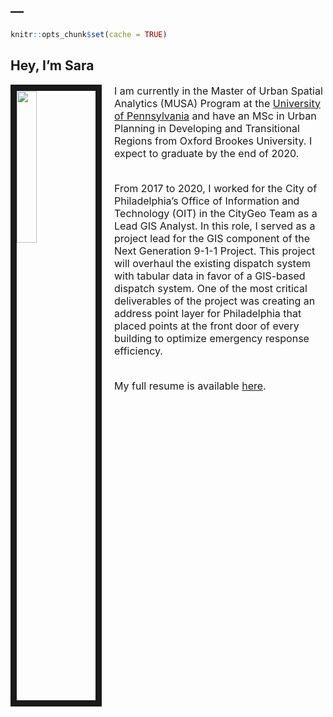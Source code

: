 ---
---

```{r setup, include=FALSE}
knitr::opts_chunk$set(cache = TRUE)
```

<link rel="stylesheet" href="styles.css" type="text/css">

## Hey, I'm Sara 

<img src="images/Mattio_Sara.JPG" style="width:25%; border:10px solid; margin-right: 20px" align="left">

<font size = "3">I am currently in the Master of Urban Spatial Analytics (MUSA) Program at the [University of Pennsylvania](https://www.design.upenn.edu/musa/about) and have an MSc in Urban Planning in Developing and Transitional Regions from Oxford Brookes University. I expect to graduate by the end of 2020. 
<br><br>

From 2017 to 2020, I worked for the City of Philadelphia's Office of Information and Technology (OIT) in the CityGeo Team as a Lead GIS Analyst. In this role, I served as a project lead for the GIS component of the Next Generation 9-1-1 Project. This project will overhaul the existing dispatch system with tabular data in favor of a GIS-based dispatch system. One of the most critical deliverables of the project was creating an address point layer for Philadelphia that placed points at the front door of every building to optimize emergency response efficiency.
<br><br>


My full resume is available [here](files/Sara_Mattio_Resume.pdf).</font>
